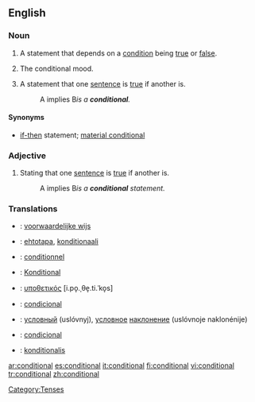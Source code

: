 ==English==

===Noun===
{{en-noun|s}}

# {{grammar}} A statement that depends on a [[condition]] being [[true]] or [[false]].
# {{grammar}} The conditional mood.
# {{logic}} A statement that one [[sentence]] is [[true]] if another is.
#:A implies B'' is a '''conditional'''.''

====Synonyms====
*{{i-c|logic}} [[if-then]] statement; [[material conditional]]

===Adjective===
{{en-adj|-}}

# {{logic}} Stating that one [[sentence]] is [[true]] if another is.
#:A implies B'' is a '''conditional''' statement.''

===Translations===
{{rfc-level|Translations at L3+ (AutoFormat would have corrected level of Translations)}}
{{checktrans}}
{{top}}
*{{ttbc|Dutch}}: [[voorwaardelijke wijs]] {{m}}
*{{ttbc|Finnish}}: [[ehtotapa]], [[konditionaali]]
*{{ttbc|French}}: [[conditionnel]] {{m}}
*{{ttbc|German}}: [[Konditional]] {{n}}
*{{ttbc|Greek}}: [[υποθετικός]] [i.po̞.ˌθe̞.ti.ˈko̞s] {{m}}
{{mid}}
*{{ttbc|Portuguese}}: [[condicional]] {{m}}
*{{ttbc|Russian}}: [[условный]] (uslóvnyj), [[условный|условное]] [[наклонение]] (uslóvnoje naklonénije) {{n}}
*{{ttbc|Spanish}}: [[condicional]] {{m}}
*{{ttbc|Swedish}}: [[konditionalis]]
{{bottom}}

[[Category:Tenses]]

[[ar:conditional]]
[[es:conditional]]
[[it:conditional]]
[[fi:conditional]]
[[vi:conditional]]
[[tr:conditional]]
[[zh:conditional]]